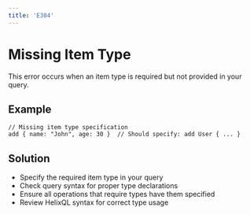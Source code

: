 ```yaml
---
title: 'E304'
---
```


# Missing Item Type

This error occurs when an item type is required but not provided in your query.

## Example

```hql
// Missing item type specification
add { name: "John", age: 30 }  // Should specify: add User { ... }
```

## Solution

- Specify the required item type in your query
- Check query syntax for proper type declarations
- Ensure all operations that require types have them specified
- Review HelixQL syntax for correct type usage 
